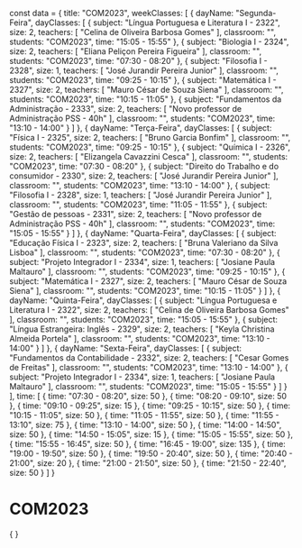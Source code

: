 const data = {
  title: "COM2023",
  weekClasses: [
    {
      dayName: "Segunda-Feira",
      dayClasses: [
        {
          subject: "Língua Portuguesa e Literatura I - 2322",
          size: 2,
          teachers: [
            "Celina de Oliveira Barbosa Gomes"
          ],
          classroom: "",
          students: "COM2023",
          time: "15:05 - 15:55"
        },
        {
          subject: "Biologia I - 2324",
          size: 2,
          teachers: [
            "Eliana Peliçon Pereira Figueira"
          ],
          classroom: "",
          students: "COM2023",
          time: "07:30 - 08:20"
        },
        {
          subject: "Filosofia I - 2328",
          size: 1,
          teachers: [
            "José Jurandir Pereira Junior"
          ],
          classroom: "",
          students: "COM2023",
          time: "09:25 - 10:15"
        },
        {
          subject: "Matemática I - 2327",
          size: 2,
          teachers: [
            "Mauro César de Souza Siena"
          ],
          classroom: "",
          students: "COM2023",
          time: "10:15 - 11:05"
        },
        {
          subject: "Fundamentos da Administração - 2333",
          size: 2,
          teachers: [
            "Novo professor de Administração PSS - 40h"
          ],
          classroom: "",
          students: "COM2023",
          time: "13:10 - 14:00"
        }
      ]
    },
    {
      dayName: "Terça-Feira",
      dayClasses: [
        {
          subject: "Física I - 2325",
          size: 2,
          teachers: [
            "Bruno Garcia Bonfim"
          ],
          classroom: "",
          students: "COM2023",
          time: "09:25 - 10:15"
        },
        {
          subject: "Química I - 2326",
          size: 2,
          teachers: [
            "Elizangela Cavazzini Cesca"
          ],
          classroom: "",
          students: "COM2023",
          time: "07:30 - 08:20"
        },
        {
          subject: "Direito do Trabalho e do consumidor - 2330",
          size: 2,
          teachers: [
            "José Jurandir Pereira Junior"
          ],
          classroom: "",
          students: "COM2023",
          time: "13:10 - 14:00"
        },
        {
          subject: "Filosofia I - 2328",
          size: 1,
          teachers: [
            "José Jurandir Pereira Junior"
          ],
          classroom: "",
          students: "COM2023",
          time: "11:05 - 11:55"
        },
        {
          subject: "Gestão de pessoas - 2331",
          size: 2,
          teachers: [
            "Novo professor de Administração PSS - 40h"
          ],
          classroom: "",
          students: "COM2023",
          time: "15:05 - 15:55"
        }
      ]
    },
    {
      dayName: "Quarta-Feira",
      dayClasses: [
        {
          subject: "Educação Física I - 2323",
          size: 2,
          teachers: [
            "Bruna Valeriano da Silva Lisboa"
          ],
          classroom: "",
          students: "COM2023",
          time: "07:30 - 08:20"
        },
        {
          subject: "Projeto Integrador I - 2334",
          size: 1,
          teachers: [
            "Josiane Paula Maltauro"
          ],
          classroom: "",
          students: "COM2023",
          time: "09:25 - 10:15"
        },
        {
          subject: "Matemática I - 2327",
          size: 2,
          teachers: [
            "Mauro César de Souza Siena"
          ],
          classroom: "",
          students: "COM2023",
          time: "10:15 - 11:05"
        }
      ]
    },
    {
      dayName: "Quinta-Feira",
      dayClasses: [
        {
          subject: "Língua Portuguesa e Literatura I - 2322",
          size: 2,
          teachers: [
            "Celina de Oliveira Barbosa Gomes"
          ],
          classroom: "",
          students: "COM2023",
          time: "15:05 - 15:55"
        },
        {
          subject: "Língua Estrangeira: Inglês - 2329",
          size: 2,
          teachers: [
            "Keyla Christina Almeida Portela"
          ],
          classroom: "",
          students: "COM2023",
          time: "13:10 - 14:00"
        }
      ]
    },
    {
      dayName: "Sexta-Feira",
      dayClasses: [
        {
          subject: "Fundamentos da Contabilidade - 2332",
          size: 2,
          teachers: [
            "Cesar Gomes de Freitas"
          ],
          classroom: "",
          students: "COM2023",
          time: "13:10 - 14:00"
        },
        {
          subject: "Projeto Integrador I - 2334",
          size: 1,
          teachers: [
            "Josiane Paula Maltauro"
          ],
          classroom: "",
          students: "COM2023",
          time: "15:05 - 15:55"
        }
      ]
    }
  ],
  time: [
    {
      time: "07:30 - 08:20",
      size: 50
    },
    {
      time: "08:20 - 09:10",
      size: 50
    },
    {
      time: "09:10 - 09:25",
      size: 15
    },
    {
      time: "09:25 - 10:15",
      size: 50
    },
    {
      time: "10:15 - 11:05",
      size: 50
    },
    {
      time: "11:05 - 11:55",
      size: 50
    },
    {
      time: "11:55 - 13:10",
      size: 75
    },
    {
      time: "13:10 - 14:00",
      size: 50
    },
    {
      time: "14:00 - 14:50",
      size: 50
    },
    {
      time: "14:50 - 15:05",
      size: 15
    },
    {
      time: "15:05 - 15:55",
      size: 50
    },
    {
      time: "15:55 - 16:45",
      size: 50
    },
    {
      time: "16:45 - 19:00",
      size: 135
    },
    {
      time: "19:00 - 19:50",
      size: 50
    },
    {
      time: "19:50 - 20:40",
      size: 50
    },
    {
      time: "20:40 - 21:00",
      size: 20
    },
    {
      time: "21:00 - 21:50",
      size: 50
    },
    {
      time: "21:50 - 22:40",
      size: 50
    }
  ]
}

# COM2023

<div>
    {
        <Grid
            title={data.title} 
            weekClasses={data.weekClasses} 
            time={data.time}
        />
    }
</div>